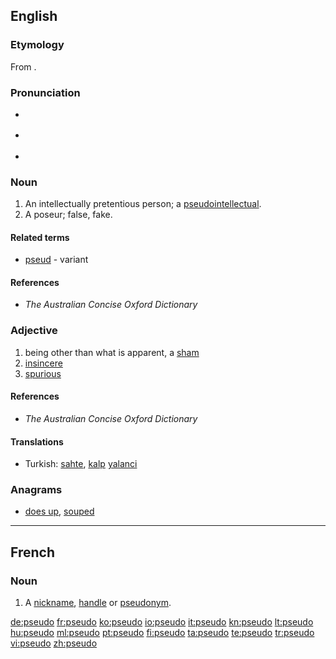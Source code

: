 {{also|pseudo-}}
==English==

===Etymology===
From {{term|pseudo-}}.

===Pronunciation===
* {{a|RP}} {{IPA|/ˈsuːdəʊ/}}
* {{a|US}} {{IPA|/ˈsuːdoʊ/}}
* {{rhymes|uːdəʊ}}

===Noun===
{{en-noun}}

# An intellectually pretentious person; a [[pseudointellectual]].
# A poseur; false, fake.

====Related terms====
* [[pseud]] - variant

====References====
* ''The Australian Concise Oxford Dictionary''

===Adjective===
{{en-adj|-}}

# being other than what is apparent, a [[sham]]
# [[insincere]]
# [[spurious]]

====References====
* ''The Australian Concise Oxford Dictionary''

====Translations====
* Turkish: [[sahte]], [[kalp]] [[yalanci]]

===Anagrams===
* [[does up#English|does up]], [[souped#English|souped]]

----

==French==

===Noun===
{{fr-noun|m}}

# {{chiefly|Internet slang|lang=fr}} A [[nickname]], [[handle]] or [[pseudonym]].

[[de:pseudo]]
[[fr:pseudo]]
[[ko:pseudo]]
[[io:pseudo]]
[[it:pseudo]]
[[kn:pseudo]]
[[lt:pseudo]]
[[hu:pseudo]]
[[ml:pseudo]]
[[pt:pseudo]]
[[fi:pseudo]]
[[ta:pseudo]]
[[te:pseudo]]
[[tr:pseudo]]
[[vi:pseudo]]
[[zh:pseudo]]